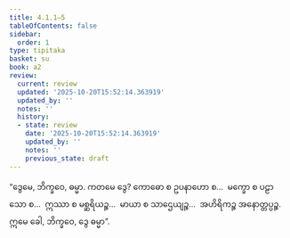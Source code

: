 ```yaml
---
title: 4.1.1–5
tableOfContents: false
sidebar:
  order: 1
type: tipitaka
basket: su
book: a2
review:
  current: review
  updated: '2025-10-20T15:52:14.363919'
  updated_by: ''
  notes: ''
  history:
  - state: review
    date: '2025-10-20T15:52:14.363919'
    updated_by: ''
    notes: ''
    previous_state: draft
---
```



<DynamicBreadcrumb />


<ReviewStatus review={frontmatter.review} showDetails={true} />

<HypothesisAnnotation frontmatter={frontmatter} />

<Division number="181" book="a2" e="ch" v="15" p="95">

<Paragraph number="276" book="a2">
“ဒွေမေ, ဘိက္ခဝေ, ဓမ္မာ. ကတမေ ဒွေ? ကောဓော စ ဥပနာဟော စ…  မက္ခော စ ပဠာသော စ…  ဣဿာ စ မစ္ဆရိယဉ္စ…  မာယာ စ သာဌေယျဉ္စ…  အဟိရိကဉ္စ အနောတ္တပ္ပဉ္စ. ဣမေ ခေါ, ဘိက္ခဝေ, ဒွေ ဓမ္မာ”.
</Paragraph>
</Division>